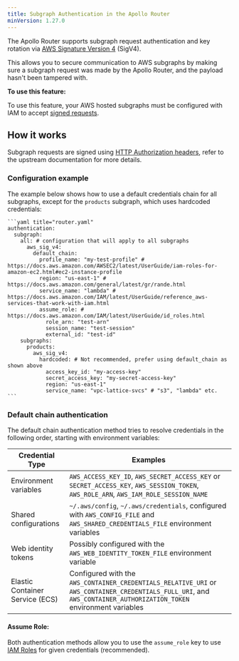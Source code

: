 ```yaml
---
title: Subgraph Authentication in the Apollo Router
minVersion: 1.27.0
---
```


The Apollo Router supports subgraph request authentication and key rotation via [AWS Signature Version 4](https://docs.aws.amazon.com/AmazonS3/latest/API/sig-v4-authenticating-requests.html) (SigV4).

This allows you to secure communication to AWS subgraphs by making sure a subgraph request was made by the Apollo Router, and the payload hasn't been tampered with.

**To use this feature:**

To use this feature, your AWS hosted subgraphs must be configured with IAM to accept [signed requests](https://docs.aws.amazon.com/IAM/latest/UserGuide/reference_aws-signing.html).

## How it works

Subgraph requests are signed using [HTTP Authorization headers](https://docs.aws.amazon.com/AmazonS3/latest/API/sigv4-auth-using-authorization-header.html), refer to the upstream documentation for more details.

### Configuration example



The example below shows how to use a default credentials chain for all subgraphs, except for the `products` subgraph, which uses  hardcoded credentials:

    ```yaml title="router.yaml"
    authentication:
      subgraph:
        all: # configuration that will apply to all subgraphs
          aws_sig_v4:
            default_chain:
              profile_name: "my-test-profile" # https://docs.aws.amazon.com/AWSEC2/latest/UserGuide/iam-roles-for-amazon-ec2.html#ec2-instance-profile
              region: "us-east-1" # https://docs.aws.amazon.com/general/latest/gr/rande.html
              service_name: "lambda" # https://docs.aws.amazon.com/IAM/latest/UserGuide/reference_aws-services-that-work-with-iam.html
              assume_role: # https://docs.aws.amazon.com/IAM/latest/UserGuide/id_roles.html
                role_arn: "test-arn"
                session_name: "test-session"
                external_id: "test-id"
        subgraphs:
          products:
            aws_sig_v4:
              hardcoded: # Not recommended, prefer using default_chain as shown above
                access_key_id: "my-access-key"
                secret_access_key: "my-secret-access-key"
                region: "us-east-1"
                service_name: "vpc-lattice-svcs" # "s3", "lambda" etc.
    ```


### Default chain authentication

The default chain authentication method tries to resolve credentials in the following order, starting with environment variables:

| Credential Type                  | Examples                                                                                             |
|----------------------------------|------------------------------------------------------------------------------------------------------|
| Environment variables            | `AWS_ACCESS_KEY_ID`, `AWS_SECRET_ACCESS_KEY` or `SECRET_ACCESS_KEY`, `AWS_SESSION_TOKEN`, `AWS_ROLE_ARN`, `AWS_IAM_ROLE_SESSION_NAME`|
| Shared configurations             | `~/.aws/config`, `~/.aws/credentials`, configured with `AWS_CONFIG_FILE` and `AWS_SHARED_CREDENTIALS_FILE` environment variables           |
| Web identity tokens                           | Possibly configured with the `AWS_WEB_IDENTITY_TOKEN_FILE` environment variable            | `AWS_WEB_IDENTITY_TOKEN_FILE`
| Elastic Container Service (ECS)                           | Configured with the `AWS_CONTAINER_CREDENTIALS_RELATIVE_URI` or `AWS_CONTAINER_CREDENTIALS_FULL_URI`, and `AWS_CONTAINER_AUTHORIZATION_TOKEN` environment variables |

#### Assume Role:

Both authentication methods allow you to use the `assume_role` key to use [IAM Roles](https://docs.aws.amazon.com/IAM/latest/UserGuide/id_roles.html) for given credentials (recommended).
